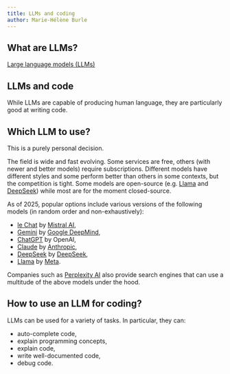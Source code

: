 ```yaml
---
title: LLMs and coding
author: Marie-Hélène Burle
---
```


:::{.def}



:::

## What are LLMs?

[Large language models (LLMs)](https://en.wikipedia.org/wiki/Large_language_model) 

## LLMs and code

While LLMs are capable of producing human language, they are particularly good at writing code.

## Which LLM to use?

This is a purely personal decision.

The field is wide and fast evolving. Some services are free, others (with newer and better models) require subscriptions. Different models have different styles and some perform better than others in some contexts, but the competition is tight. Some models are open-source (e.g. [Llama](https://www.llama.com/) and [DeepSeek](https://chat.deepseek.com/)) while most are for the moment closed-source.

As of 2025, popular options include various versions of the following models (in random order and non-exhaustively):

- [le Chat](https://chat.mistral.ai/chat) by [Mistral AI](https://console.mistral.ai/home),
- [Gemini](https://gemini.google.com/app) by [Google DeepMind](https://deepmind.google/),
- [ChatGPT](https://openai.com/) by OpenAI,
- [Claude](https://claude.ai/) by [Anthropic](https://www.anthropic.com/),
- [DeepSeek](https://chat.deepseek.com/) by [DeepSeek](https://www.deepseek.com/),
- [Llama](https://www.llama.com/) by [Meta](https://www.meta.com/).

Companies such as [Perplexity AI](https://www.perplexity.ai/) also provide search engines that can use a multitude of the above models under the hood.

## How to use an LLM for coding?

LLMs can be used for a variety of tasks. In particular, they can:

- auto-complete code,
- explain programming concepts,
- explain code,
- write well-documented code,
- debug code.

